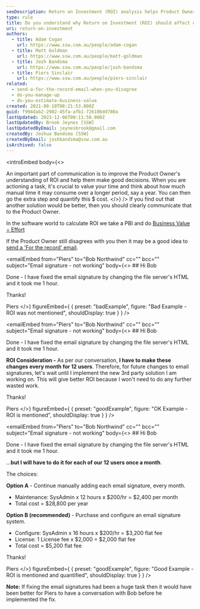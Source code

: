 ```yaml
---
seoDescription: Return on Investment (ROI) analysis helps Product Owners make informed decisions by considering the cost and value of different solutions. By quantifying the manual time spent on tasks and calculating their financial impact, teams can prioritize initiatives that drive the most business value.
type: rule
title: Do you understand why Return on Investment (ROI) should affect decision making?
uri: return-on-investment
authors:
  - title: Adam Cogan
    url: https://www.ssw.com.au/people/adam-cogan
  - title: Matt Goldman
    url: https://www.ssw.com.au/people/matt-goldman
  - title: Josh Bandsma
    url: https://www.ssw.com.au/people/josh-bandsma
  - title: Piers Sinclair
    url: https://www.ssw.com.au/people/piers-sinclair
related:
  - send-a-for-the-record-email-when-you-disagree
  - do-you-manage-up
  - do-you-estimate-business-value
created: 2021-08-18T08:21:53.000Z
guid: f994dab2-2982-45fa-afb1-72610bdd780a
lastUpdated: 2023-12-06T00:11:50.000Z
lastUpdatedBy: Brook Jeynes [SSW]
lastUpdatedByEmail: jeynesbrook@gmail.com
createdBy: Joshua Bandsma [SSW]
createdByEmail: joshbandsma@ssw.com.au
isArchived: false
---
```


<introEmbed
  body={<>
<introYoutube url="https://www.youtube.com/embed/GEYDtxmX_8I" description="" />

An important part of communication is to improve the Product Owner's understanding of ROI and help them make good decisions. When you are actioning a task, it's crucial to value your time and think about how much manual time it may consume over a longer period, say a year. You can then go the extra step and quantify this $ cost.
  </>}
/>
If you find out that another solution would be better, then you should clearly communicate that to the Product Owner.

In the software world to calculate ROI we take a PBI and do [Business Value ÷ Effort](/do-you-estimate-business-value)

If the Product Owner still disagrees with you then it may be a good idea to [send a 'For the record' email](/send-a-for-the-record-email-when-you-disagree).

<emailEmbed
  from="Piers"
  to="Bob Northwind"
  cc=""
  bcc=""
  subject="Email signature - not working"
  body={<>
    ## Hi Bob

Done - I have fixed the email signature by changing the file server's HTML and it took me 1 hour.

Thanks!

Piers
  </>}
  figureEmbed={ {
    preset: "badExample",
    figure: "Bad Example - ROI was not mentioned",
    shouldDisplay: true
  } }
/>

<emailEmbed
  from="Piers"
  to="Bob Northwind"
  cc=""
  bcc=""
  subject="Email signature - not working"
  body={<>
    ## Hi Bob

Done - I have fixed the email signature by changing the file server's HTML and it took me 1 hour.

**ROI Consideration -** As per our conversation, **I have to make these changes every month for 12 users**. Therefore, for future changes to email signatures, let's wait until I implement the new 3rd party solution I am working on. This will give better ROI because I won't need to do any further wasted work.

Thanks!

Piers
  </>}
  figureEmbed={ {
    preset: "goodExample",
    figure: "OK Example - ROI is mentioned",
    shouldDisplay: true
  } }
/>

<emailEmbed
  from="Piers"
  to="Bob Northwind"
  cc=""
  bcc=""
  subject="Email signature - not working"
  body={<>
    ## Hi Bob

Done - I have fixed the email signature by changing the file server's HTML and it took me 1 hour.

...**but I will have to do it for each of our 12 users once a month**.

The choices:

**Option A** - Continue manually adding each email signature, every month.

- Maintenance: SysAdmin x 12 hours x $200/hr = $2,400 per month
- Total cost = $28,800 per year

**Option B (recommended)** - Purchase and configure an email signature system.

- Configure: SysAdmin x 16 hours x $200/hr = $3,200 flat fee
- License: 1 License fee x $2,000 = $2,000 flat fee
- Total cost = $5,200 flat fee

Thanks!

Piers
  </>}
  figureEmbed={ {
    preset: "goodExample",
    figure: "Good Example - ROI is mentioned and quantified",
    shouldDisplay: true
  } }
/>

**Note:** If fixing the email signatures had been a huge task then it would have been better for Piers to have a conversation with Bob before he implemented the fix.
